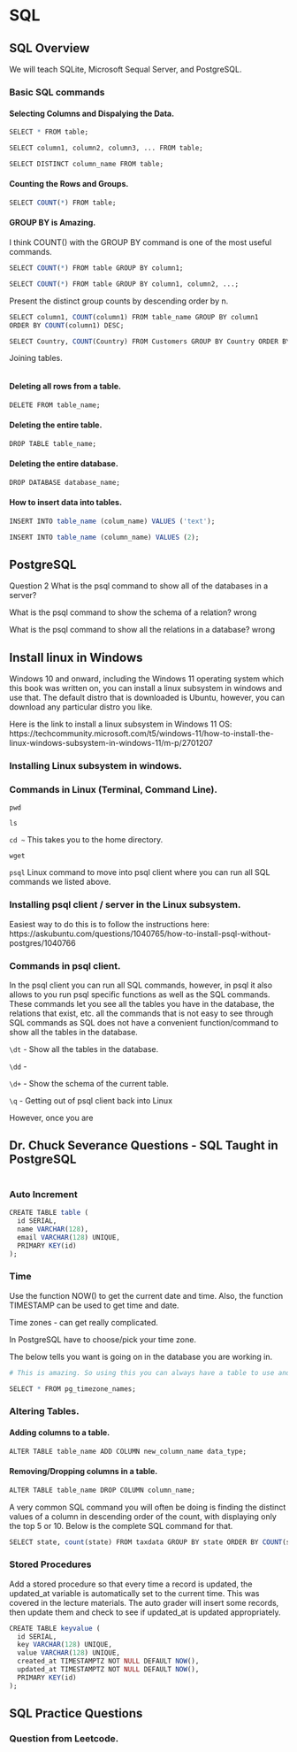 # SQL {#sql}


## SQL Overview

We will teach SQLite, Microsoft Sequal Server, and PostgreSQL.

### Basic SQL commands


#### Selecting Columns and Dispalying the Data.

```r

SELECT * FROM table;

SELECT column1, column2, column3, ... FROM table;

SELECT DISTINCT column_name FROM table;

```

#### Counting the Rows and Groups.

```r

SELECT COUNT(*) FROM table;

```


#### GROUP BY is Amazing.

I think COUNT() with the GROUP BY command is one of the most useful commands.

```r

SELECT COUNT(*) FROM table GROUP BY column1;

SELECT COUNT(*) FROM table GROUP BY column1, column2, ...;

```

Present the distinct group counts by descending order by n. 

```r

SELECT column1, COUNT(column1) FROM table_name GROUP BY column1 
ORDER BY COUNT(column1) DESC;

SELECT Country, COUNT(Country) FROM Customers GROUP BY Country ORDER BY COUNT(Country) DESC;

```



Joining tables.

```r

```


#### Deleting all rows from a table.


```r

DELETE FROM table_name;

```


#### Deleting the entire table.

```r

DROP TABLE table_name;

```


#### Deleting the entire database.

```r

DROP DATABASE database_name;

```


#### How to insert data into tables. 

```r

INSERT INTO table_name (colum_name) VALUES ('text');

INSERT INTO table_name (column_name) VALUES (2);

```



## PostgreSQL


Question 2
What is the psql command to show all of the databases in a server?
\l

What is the psql command to show the schema of a relation?
\dt  wrong

What is the psql command to show all the relations in a database?
\dd wrong

## Install linux in Windows

Windows 10 and onward, including the Windows 11 operating system which this book was written on, you can install a linux subsystem in windows and use that. The default distro that is downloaded is Ubuntu, however, you can download any particular distro you like. 

Here is the link to install a linux subsystem in Windows 11 OS: https://techcommunity.microsoft.com/t5/windows-11/how-to-install-the-linux-windows-subsystem-in-windows-11/m-p/2701207


### Installing Linux subsystem in windows. 

### Commands in Linux (Terminal, Command Line).

`pwd`

`ls`

`cd ~` This takes you to the home directory.

`wget`

`psql` Linux command to move into psql client where you can run all SQL commands we listed above.

### Installing psql client / server in the Linux subsystem.

Easiest way to do this is to follow the instructions here: https://askubuntu.com/questions/1040765/how-to-install-psql-without-postgres/1040766


### Commands in psql client.

In the psql client you can run all SQL commands, however, in psql it also allows to you run psql specific functions as well as the SQL commands. These commands let you see all the tables you have in the database, the relations that exist, etc. all the commands that is not easy to see through SQL commands as SQL does not have a convenient function/command to show all the tables in the database.

`\dt` - Show all the tables in the database.

`\dd` - 

`\d+` - Show the schema of the current table. 

`\q` - Getting out of psql client back into Linux

However, once you are

## Dr. Chuck Severance Questions - SQL Taught in PostgreSQL

```r

```


### Auto Increment

```r

CREATE TABLE table (
  id SERIAL,
  name VARCHAR(128),
  email VARCHAR(128) UNIQUE,
  PRIMARY KEY(id)
);

```

### Time

Use the function NOW() to get the current date and time. Also, the function TIMESTAMP can be used to get time and date.

Time zones - can get really complicated.

In PostgreSQL have to choose/pick your time zone.

The below tells you want is going on in the database you are working in.
```r

# This is amazing. So using this you can always have a table to use and play with. 

SELECT * FROM pg_timezone_names;

```

### Altering Tables. 

#### Adding columns to a table.

```r

ALTER TABLE table_name ADD COLUMN new_column_name data_type;

```

#### Removing/Dropping columns in a table.

```r
ALTER TABLE table_name DROP COLUMN column_name;
```

A very common SQL command you will often be doing is finding the distinct values of a column in descending order of the count, with displaying only the top 5 or 10. Below is the complete SQL command for that.

```r

SELECT state, count(state) FROM taxdata GROUP BY state ORDER BY COUNT(state) DESC LIMIT 5;

```

### Stored Procedures

Add a stored procedure so that every time a record is updated, the updated_at variable is automatically set to the current time. This was covered in the lecture materials. The auto grader will insert some records, then update them and check to see if updated_at is updated appropriately.

```r

CREATE TABLE keyvalue ( 
  id SERIAL,
  key VARCHAR(128) UNIQUE,
  value VARCHAR(128) UNIQUE,
  created_at TIMESTAMPTZ NOT NULL DEFAULT NOW(),
  updated_at TIMESTAMPTZ NOT NULL DEFAULT NOW(),
  PRIMARY KEY(id)
);

```


## SQL Practice Questions

### Question from Leetcode.




